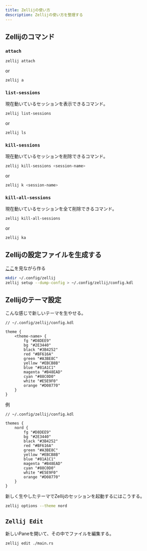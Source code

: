 ```yaml
---
title: Zellijの使い方
description: Zellijの使い方を整理する
---
```


## Zellijのコマンド

### `attach`

```bash
zellij attach
```

or

```bash
zellij a
```

### `list-sessions`

現在動いているセッションを表示できるコマンド。

```bash
zellij list-sessions
```

or

```bash
zellij ls
```

### `kill-sessions`

現在動いているセッションを削除できるコマンド。

```bash
zellij kill-sessions <session-name>
```

or

```bash
zellij k <session-name>
```

### `kill-all-sessions`

現在動いているセッションを全て削除できるコマンド。

```bash
zellij kill-all-sessions
```

or

```bash
zellij ka
```

## Zellijの設定ファイルを生成する

[ここ](https://zellij.dev/documentation/configuration)を見ながら作る

```bash
mkdir ~/.config/zellij
zellij setup --dump-config > ~/.config/zellij/config.kdl
```

## Zellijのテーマ設定

こんな感じで新しいテーマを生やせる。

```kdl
// ~/.config/zellij/config.kdl

theme {
    <theme-name> {
        fg "#D8DEE9"
        bg "#2E3440"
        black "#3B4252"
        red "#BF616A"
        green "#A3BE8C"
        yellow "#EBCB8B"
        blue "#81A1C1"
        magenta "#B48EAD"
        cyan "#88C0D0"
        white "#E5E9F0"
        orange "#D08770"
    }
}
```

例

```kdl
// ~/.config/zellij/config.kdl

themes {
    nord {
        fg "#D8DEE9"
        bg "#2E3440"
        black "#3B4252"
        red "#BF616A"
        green "#A3BE8C"
        yellow "#EBCB8B"
        blue "#81A1C1"
        magenta "#B48EAD"
        cyan "#88C0D0"
        white "#E5E9F0"
        orange "#D08770"
    }
}
```

新しく生やしたテーマでZellijのセッションを起動するにはこうする。

```bash
zellij options --theme nord
```

## `Zellij Edit`

新しいPaneを開いて、その中でファイルを編集する。

```bash
zellij edit ./main.rs
```
